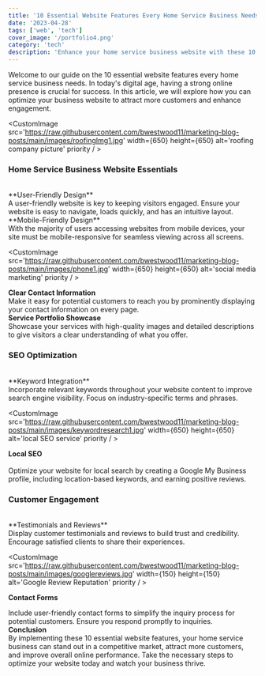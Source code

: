 ```yaml
---
title: '10 Essential Website Features Every Home Service Business Needs'
date: '2023-04-28'
tags: ['web', 'tech']
cover_image: '/portfolio4.png'
category: 'tech'
description: 'Enhance your home service business website with these 10 essential features. Improve user experience, boost SEO, and attract more customers.'
---
```


Welcome to our guide on the 10 essential website features every home service business needs. In today's digital age, having a strong online presence is crucial for success. In this article, we will explore how you can optimize your business website to attract more customers and enhance engagement.

<CustomImage src='https://raw.githubusercontent.com/bwestwood11/marketing-blog-posts/main/images/roofingImg1.jpg' width={650} height={650} alt='roofing company picture' priority / >

### Home Service Business Website Essentials
<br/>
**User-Friendly Design**
<br/>
A user-friendly website is key to keeping visitors engaged. Ensure your website is easy to navigate, loads quickly, and has an intuitive layout.
<br/>
**Mobile-Friendly Design**
<br />
With the majority of users accessing websites from mobile devices, your site must be mobile-responsive for seamless viewing across all screens.

<CustomImage src='https://raw.githubusercontent.com/bwestwood11/marketing-blog-posts/main/images/phone1.jpg' width={650} height={650} alt='social media marketing' priority / >

**Clear Contact Information** 
<br />
Make it easy for potential customers to reach you by prominently displaying your contact information on every page.
<br />
**Service Portfolio Showcase**
<br />
Showcase your services with high-quality images and detailed descriptions to give visitors a clear understanding of what you offer.
<br />
### SEO Optimization
<br />
**Keyword Integration** 
<br />
Incorporate relevant keywords throughout your website content to improve search engine visibility. Focus on industry-specific terms and phrases.

<CustomImage src='https://raw.githubusercontent.com/bwestwood11/marketing-blog-posts/main/images/keywordresearch1.jpg' width={650} height={650} alt='local SEO service' priority / >

**Local SEO**  
<br />
Optimize your website for local search by creating a Google My Business profile, including location-based keywords, and earning positive reviews.
<br />
### Customer Engagement
<br />
**Testimonials and Reviews**
<br />
Display customer testimonials and reviews to build trust and credibility. Encourage satisfied clients to share their experiences.

<CustomImage src='https://raw.githubusercontent.com/bwestwood11/marketing-blog-posts/main/images/googlereviews.jpg' width={150} height={150} alt='Google Review Reputation' priority / >

**Contact Forms**

Include user-friendly contact forms to simplify the inquiry process for potential customers. Ensure you respond promptly to inquiries.
<br />
**Conclusion**
<br />
By implementing these 10 essential website features, your home service business can stand out in a competitive market, attract more customers, and improve overall online performance. Take the necessary steps to optimize your website today and watch your business thrive.